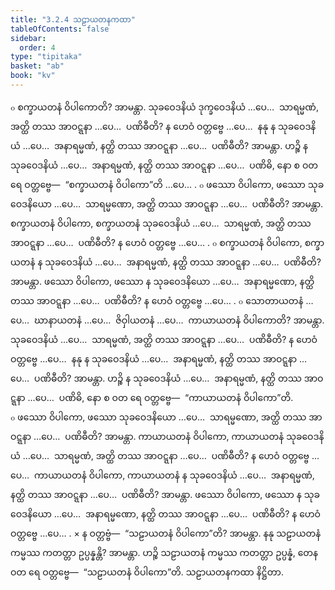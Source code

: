 ```yaml
---
title: "3.2.4 သဠာယတနကထာ"
tableOfContents: false
sidebar:
  order: 4
type: "tipitaka"
basket: "ab"
book: "kv"
---
```



<DynamicBreadcrumb />

<Division number="638" book="kv" e="ch" v="32" p="339">

<Paragraph number="2103" book="kv">
๐ စက္ခာယတနံ ဝိပါကောတိ? အာမန္တာ. သုခဝေဒနိယံ ဒုက္ခဝေဒနိယံ …ပေ…  သာရမ္မဏံ, အတ္ထိ တဿ အာဝဋ္ဋနာ …ပေ…  ပဏိဓီတိ? န ဟေဝံ ဝတ္တဗ္ဗေ …ပေ…  နနု န သုခဝေဒနိယံ …ပေ…  အနာရမ္မဏံ, နတ္ထိ တဿ အာဝဋ္ဋနာ …ပေ…  ပဏိဓီတိ? အာမန္တာ. ဟဉ္စိ န သုခဝေဒနိယံ …ပေ…  အနာရမ္မဏံ, နတ္ထိ တဿ အာဝဋ္ဋနာ …ပေ…  ပဏိဓိ, နော စ ဝတ ရေ ဝတ္တဗ္ဗေ—  “စက္ခာယတနံ ဝိပါကော”တိ …ပေ… .
</Paragraph>

<Paragraph number="2104" book="kv">
๐ ဖဿော ဝိပါကော, ဖဿော သုခဝေဒနိယော …ပေ…  သာရမ္မဏော, အတ္ထိ တဿ အာဝဋ္ဋနာ …ပေ…  ပဏိဓီတိ? အာမန္တာ. စက္ခာယတနံ ဝိပါကော, စက္ခာယတနံ သုခဝေဒနိယံ …ပေ…  သာရမ္မဏံ, အတ္ထိ တဿ အာဝဋ္ဋနာ …ပေ…  ပဏိဓီတိ? န ဟေဝံ ဝတ္တဗ္ဗေ …ပေ… .
</Paragraph>

<Paragraph number="2105" book="kv">
๐ စက္ခာယတနံ ဝိပါကော, စက္ခာယတနံ န သုခဝေဒနိယံ …ပေ…  အနာရမ္မဏံ, နတ္ထိ တဿ အာဝဋ္ဋနာ …ပေ…  ပဏိဓီတိ? အာမန္တာ. ဖဿော ဝိပါကော, ဖဿော န သုခဝေဒနိယော …ပေ…  အနာရမ္မဏော, နတ္ထိ တဿ အာဝဋ္ဋနာ …ပေ…  ပဏိဓီတိ? န ဟေဝံ ဝတ္တဗ္ဗေ …ပေ… .
</Paragraph>

</Division>
<Division number="639" book="kv" e="ch" v="32" p="339">

<Paragraph number="2106" book="kv">
๐ သောတာယတနံ …ပေ…  ဃာနာယတနံ …ပေ…  ဇိဝှါယတနံ …ပေ…  ကာယာယတနံ ဝိပါကောတိ? အာမန္တာ. သုခဝေဒနိယံ …ပေ…  သာရမ္မဏံ, အတ္ထိ တဿ အာဝဋ္ဋနာ …ပေ…  ပဏိဓီတိ? န ဟေဝံ ဝတ္တဗ္ဗေ …ပေ…  နနု န သုခဝေဒနိယံ …ပေ…  အနာရမ္မဏံ, နတ္ထိ တဿ အာဝဋ္ဋနာ …ပေ…  ပဏိဓီတိ? အာမန္တာ. ဟဉ္စိ န သုခဝေဒနိယံ …ပေ…  အနာရမ္မဏံ, နတ္ထိ တဿ အာဝဋ္ဋနာ …ပေ…  ပဏိဓိ, နော စ ဝတ ရေ ဝတ္တဗ္ဗေ—  “ကာယာယတနံ ဝိပါကော”တိ.
</Paragraph>

<Paragraph number="2107" book="kv">
๐ ဖဿော ဝိပါကော, ဖဿော သုခဝေဒနိယော …ပေ…  သာရမ္မဏော, အတ္ထိ တဿ အာဝဋ္ဋနာ …ပေ…  ပဏိဓီတိ? အာမန္တာ. ကာယာယတနံ ဝိပါကော, ကာယာယတနံ သုခဝေဒနိယံ …ပေ…  သာရမ္မဏံ, အတ္ထိ တဿ အာဝဋ္ဋနာ …ပေ…  ပဏိဓီတိ? န ဟေဝံ ဝတ္တဗ္ဗေ …ပေ…  ကာယာယတနံ ဝိပါကော, ကာယာယတနံ န သုခဝေဒနိယံ …ပေ…  အနာရမ္မဏံ, နတ္ထိ တဿ အာဝဋ္ဋနာ …ပေ…  ပဏိဓီတိ? အာမန္တာ. ဖဿော ဝိပါကော, ဖဿော န သုခဝေဒနိယော …ပေ…  အနာရမ္မဏော, နတ္ထိ တဿ အာဝဋ္ဋနာ …ပေ…  ပဏိဓီတိ? န ဟေဝံ ဝတ္တဗ္ဗေ …ပေ… .
</Paragraph>

</Division>
<Division number="640" book="kv" e="ch" v="32" p="340">

<Paragraph number="2108" book="kv">
× န ဝတ္တဗ္ဗံ—  “သဠာယတနံ ဝိပါကော”တိ? အာမန္တာ. နနု သဠာယတနံ ကမ္မဿ ကတတ္တာ ဥပ္ပန္နန္တိ? အာမန္တာ. ဟဉ္စိ သဠာယတနံ ကမ္မဿ ကတတ္တာ ဥပ္ပန္နံ, တေန ဝတ ရေ ဝတ္တဗ္ဗေ—  “သဠာယတနံ ဝိပါကော”တိ.

</Paragraph>
</Division>

<Paragraph number="2109" type="center" book="kv">
သဠာယတနကထာ နိဋ္ဌိတာ.
</Paragraph>